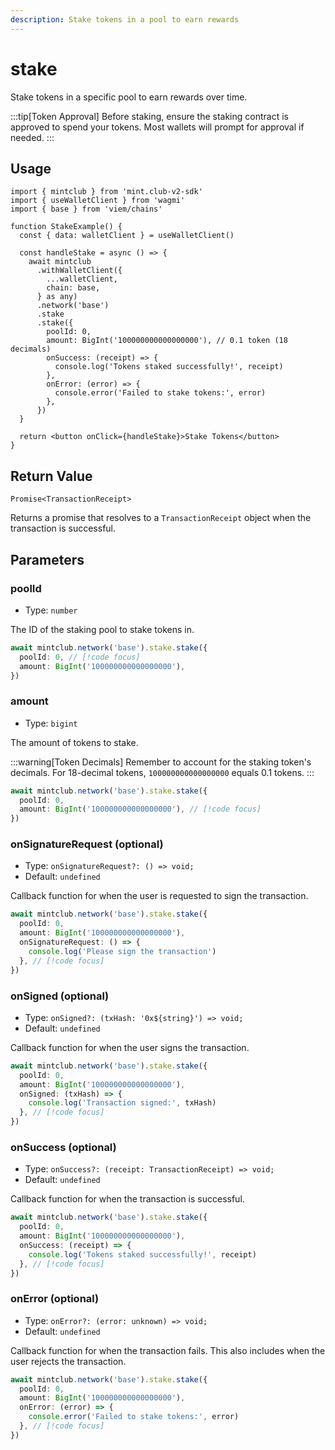 ```yaml
---
description: Stake tokens in a pool to earn rewards
---
```


# stake

Stake tokens in a specific pool to earn rewards over time.

:::tip[Token Approval]
Before staking, ensure the staking contract is approved to spend your tokens. Most wallets will prompt for approval if needed.
:::

## Usage

```tsx [example.tsx]
import { mintclub } from 'mint.club-v2-sdk'
import { useWalletClient } from 'wagmi'
import { base } from 'viem/chains'

function StakeExample() {
  const { data: walletClient } = useWalletClient()

  const handleStake = async () => {
    await mintclub
      .withWalletClient({
        ...walletClient,
        chain: base,
      } as any)
      .network('base')
      .stake
      .stake({
        poolId: 0,
        amount: BigInt('100000000000000000'), // 0.1 token (18 decimals)
        onSuccess: (receipt) => {
          console.log('Tokens staked successfully!', receipt)
        },
        onError: (error) => {
          console.error('Failed to stake tokens:', error)
        },
      })
  }

  return <button onClick={handleStake}>Stake Tokens</button>
}
```

## Return Value

`Promise<TransactionReceipt>`

Returns a promise that resolves to a `TransactionReceipt` object when the transaction is successful.

## Parameters

### poolId

- Type: `number`

The ID of the staking pool to stake tokens in.

```ts
await mintclub.network('base').stake.stake({
  poolId: 0, // [!code focus]
  amount: BigInt('100000000000000000'),
})
```

### amount

- Type: `bigint`

The amount of tokens to stake.

:::warning[Token Decimals]
Remember to account for the staking token's decimals. For 18-decimal tokens, `100000000000000000` equals 0.1 tokens.
:::

```ts
await mintclub.network('base').stake.stake({
  poolId: 0,
  amount: BigInt('100000000000000000'), // [!code focus]
})
```

### onSignatureRequest (optional)

- Type: `onSignatureRequest?: () => void;`
- Default: `undefined`

Callback function for when the user is requested to sign the transaction.

```ts
await mintclub.network('base').stake.stake({
  poolId: 0,
  amount: BigInt('100000000000000000'),
  onSignatureRequest: () => {
    console.log('Please sign the transaction')
  }, // [!code focus]
})
```

### onSigned (optional)

- Type: `onSigned?: (txHash: '0x${string}') => void;`
- Default: `undefined`

Callback function for when the user signs the transaction.

```ts
await mintclub.network('base').stake.stake({
  poolId: 0,
  amount: BigInt('100000000000000000'),
  onSigned: (txHash) => {
    console.log('Transaction signed:', txHash)
  }, // [!code focus]
})
```

### onSuccess (optional)

- Type: `onSuccess?: (receipt: TransactionReceipt) => void;`
- Default: `undefined`

Callback function for when the transaction is successful.

```ts
await mintclub.network('base').stake.stake({
  poolId: 0,
  amount: BigInt('100000000000000000'),
  onSuccess: (receipt) => {
    console.log('Tokens staked successfully!', receipt)
  }, // [!code focus]
})
```

### onError (optional)

- Type: `onError?: (error: unknown) => void;`
- Default: `undefined`

Callback function for when the transaction fails. This also includes when the user rejects the transaction.

```ts
await mintclub.network('base').stake.stake({
  poolId: 0,
  amount: BigInt('100000000000000000'),
  onError: (error) => {
    console.error('Failed to stake tokens:', error)
  }, // [!code focus]
})
```
